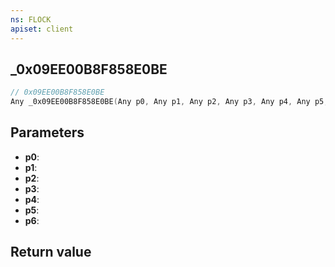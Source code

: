 ```yaml
---
ns: FLOCK
apiset: client
---
```

## _0x09EE00B8F858E0BE

```c
// 0x09EE00B8F858E0BE
Any _0x09EE00B8F858E0BE(Any p0, Any p1, Any p2, Any p3, Any p4, Any p5, Any p6);
```


## Parameters
* **p0**:
* **p1**:
* **p2**:
* **p3**:
* **p4**:
* **p5**:
* **p6**:

## Return value